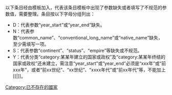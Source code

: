 {{Hiddencat}}
{{emptycat}}
以下条目经由模板{{t1|Infobox Former Country}}加入，代表该条目模板中出现了参数缺失或者填写了不规范的参数值，需要整理。条目按以下字母分组列出：
*D：代表参数“year_start”或“year_end”缺失。
*N：代表参数“common_name”、“conventional_long_name”或“native_name”缺失，至少需填写一项。
*S：代表参数“continent”、“status”、“empire”等缺失或不规范。
*Y：代表分类“category:某某年建立的国家或政权”及“category:某某年终结的国家或政权”还未建立，需注意“year_start”或“year_end”必须是“xxx年”或“前xxx年”，或者“前xx世纪”、“xx世纪”、“xxxx年代”或“前xx年代”等，不能加上<nowiki>[[|]]</nowiki>。

[[Category:已不存在的國家|Category:已不存在的國家]]
